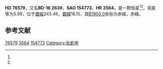 {{Starbox begin
| name = HD 76579
}}
{{Starbox observe
| epoch = [[J2000.0|J2000.0]]
| constell = {{星座名待查}}<ref name=SIMBAD>{{cite web
 | url=http://simbad.u-strasbg.fr/simbad/sim-id?Ident=HR+3564
 | title=Pulsating variable Star
 | publisher=Centre de Données astronomiques de Strasbourg
 | work=SIMBAD
 | accessdate=2012-07-13
 | archive-date=2016-03-17
 | archive-url=https://web.archive.org/web/20160317082108/http://simbad.u-strasbg.fr/simbad/sim-id?Ident=HR+3564
 | dead-url=no
 }}</ref><ref name=DATA>{{cite web
 | url=http://vizier.u-strasbg.fr/viz-bin/VizieR-5?-out.add=.&-source=5050&-corr=PK=HR&-out.max=9999&HR=3564
 | title=VizieR Detailed Page
 | accessdate=2012-07-13
 | archive-date=2016-03-04
 | archive-url=https://web.archive.org/web/20160304233945/http://vizier.u-strasbg.fr/viz-bin/VizieR-5?-out.add=.&-source=5050&-corr=PK=HR&-out.max=9999&HR=3564
 | dead-url=no
 }}</ref>
| 星官 = 
| ra = {{RA|8|56|34.1}}<ref name=SIMBAD /><ref name=DATA />
| dec = {{DEC|-16|42|34}}<ref name=SIMBAD /><ref name=DATA />
| appmag_v = 5.96<ref name=SIMBAD /><ref name=DATA />
}}
{{Starbox character
| class = K0<ref name=SIMBAD /><ref name=DATA />
| b-v = 1.54<ref name=SIMBAD /><ref name=DATA />
| u-b = <ref name=SIMBAD /><ref name=DATA />
| r-i = <ref name=SIMBAD /><ref name=DATA />
| variable = 
}}
{{Starbox astrometry
| radial_v = 
| prop_mo_ra = 38
| parallax = 
| p_error = 
}}
{{Starbox catalog
| names =BD-16 2639，[[SAO星表|SAO]] 154773，[[HD星表|HD]] 76579，[[HR星表|HR]] 3564}}
{{Starbox reference |Simbad=HR+3564}}
{{Starbox end}}

'''HD 76579'''，又名'''BD-16 2639'''，'''SAO 154773'''、'''HR 3564'''，是一颗恒星<ref name=SIMBAD /><ref name=DATA />，视星等为5.96，位于[[銀道座標系|銀經]]243.46，[[銀道座標系|銀緯]]18.15，其[[B1900.0|B1900.0]]坐标为赤經{{RA|8|51|55.5}}，赤緯{{DEC|-16|18.15|28}}。

== 参考文献 ==
{{reflist}}

{{star-stub}}

[[Category:HD和HDE天體|76579]]
[[Category:HR天體|3564]]
[[Category:SAO天體|154773]]
[[Category:长蛇座|Category:长蛇座]]
